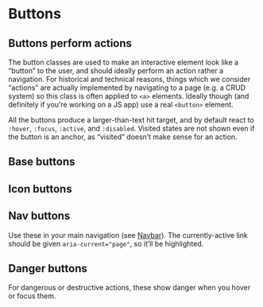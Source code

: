 
<Meta title="UI/Buttons/Buttons" />

# Buttons

## Buttons perform actions

The button classes are used to make an interactive element look like a “button” to the user, and should ideally perform an action rather a navigation. For historical and technical reasons, things which we consider “actions” are actually implemented by navigating to a page (e.g. a CRUD system) so this class is often applied to `<a>` elements. Ideally though (and definitely if you’re working on a JS app) use a real `<button>` element.

All the buttons produce a larger-than-text hit target, and by default react to `:hover`, `:focus`, `:active`, and `:disabled`. Visited states are not shown even if the button is an anchor, as “visited” doesn’t make sense for an action.

## Base buttons

<Canvas>
  <Story id="atoms-button-base--button-element" />
  <Story id="atoms-button-base--button-with-icon" />
  <Story id="atoms-button-base--button-with-icon-reversed" />
</Canvas>

## Icon buttons

<Canvas>
  <Story id="atoms-button-icon--button-element" />
  <Story id="atoms-button-icon-reversed--icon-reversed" />
</Canvas>

## Nav buttons

Use these in your main navigation (see [Navbar](/?path=/docs/ui-navigation-navbar--navbar)). The currently-active link should be given `aria-current="page"`, so it’ll be highlighted.

<Canvas>
  <Story id="atoms-button-nav--nav" />
  <Story id="atoms-button-nav--nav-aria-current" />
</Canvas>

## Danger buttons

For dangerous or destructive actions, these show danger when you hover or focus them.

<Canvas>
  <Story id="atoms-button-danger--danger" />
  <Story id="atoms-button-danger--danger-list" />
</Canvas>
